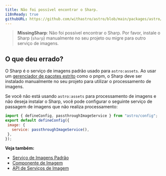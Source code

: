 ```yaml
---
title: Não foi possível encontrar o Sharp.
i18nReady: true
githubURL: https://github.com/withastro/astro/blob/main/packages/astro/src/core/errors/errors-data.ts
---
```


> **MissingSharp**: Não foi possível encontrar o Sharp. Por favor, instale o Sharp (`sharp`) manualmente no seu projeto ou migre para outro serviço de imagens.

## O que deu errado?
O Sharp é o serviço de imagens padrão usado para `astro:assets`. Ao usar um [gerenciador de pacotes estrito](https://pnpm.io/pnpm-vs-npm#npms-flat-tree) como o pnpm, o Sharp deve ser instalado manualmente no seu projeto para utilizar o processamento de imagens.

Se você não está usando `astro:assets` para processamento de imagens e não deseja instalar o Sharp, você pode configurar o seguinte serviço de passagem de imagens que não realiza processamento:

```js
import { defineConfig, passthroughImageService } from "astro/config";
export default defineConfig({
 image: {
   service: passthroughImageService(),
 },
});
```

**Veja também:**
-  [Serviço de Imagens Padrão](/pt-br/guides/images/#default-image-service)
-  [Componente de Imagem](/pt-br/guides/images/#image--astroassets)
-  [API de Serviços de Imagem](/pt-br/reference/image-service-reference/)


